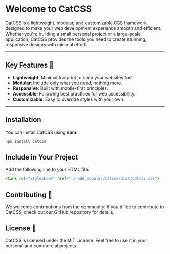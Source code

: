 # Welcome to CatCSS

CatCSS is a lightweight, modular, and customizable CSS framework designed to make your web development experience smooth and efficient. Whether you're building a small personal project or a large-scale application, CatCSS provides the tools you need to create stunning, responsive designs with minimal effort.

---

## Key Features 🐾

- **Lightweight**: Minimal footprint to keep your websites fast.
- **Modular**: Include only what you need, nothing more.
- **Responsive**: Built with mobile-first principles.
- **Accessible**: Following best practices for web accessibility.
- **Customizable**: Easy to override styles with your own.

---

## Installation

You can install CatCSS using **npm**:

```bash
npm install catcss
```
## Include in Your Project

Add the following line to your HTML file:

```html
<link rel="stylesheet" href="./node_modules/catcss/dist/catcss.css">
```
## Contributing 🤝

We welcome contributions from the community! If you'd like to contribute to CatCSS, check out our GitHub repository for details.

## License 📄

CatCSS is licensed under the MIT License. Feel free to use it in your personal and commercial projects.
